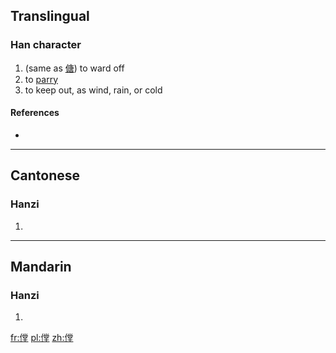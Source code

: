 ==Translingual==

===Han character===
{{Han char|rn=9|rad=人|as=11|sn=13|four=|canj=人火月土 (OFBG)}}

# (same as [[傏]]) to ward off
# to [[parry]]
# to keep out, as wind, rain, or cold

====References====
* {{Han ref|kx=0114.270|hdz=10210.160|uh=347D|ud=13437}}

----

==Cantonese==

===Hanzi===
{{yue-hanzi|jyut=|y=tong4}}

# {{defn|Cantonese|sort=人11}}

----

==Mandarin==

===Hanzi===
{{cmn-hanzi|pin=[[táng]] ([[tang2]])|wg=t'ang<sup>2</sup>}}

# {{defn|Mandarin|sort=人11}}

[[fr:㑽]]
[[pl:㑽]]
[[zh:㑽]]